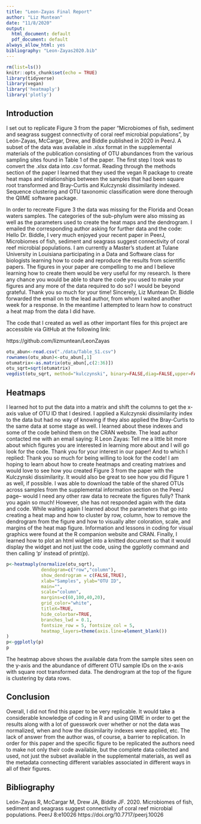 ```yaml
---
title: "Leon-Zayas Final Report"
author: "Liz Muntean"
date: "11/8/2020"
output:
  html_document: default
  pdf_document: default
always_allow_html: yes
bibliography: "Leon-Zayas2020.bib"
---
```


```r
rm(list=ls())
knitr::opts_chunk$set(echo = TRUE)
library(tidyverse)
library(vegan)
library('heatmaply')
library('plotly')

```

## Introduction
I set out to replicate Figure 3 from the paper "Microbiomes of fish, sediment and seagrass suggest connectivity of coral reef microbial populations", by León-Zayas, McCargar, Drew, and Biddle published in 2020 in PeerJ. A subset of the data was available in .xlsx format in the supplemental materials of the publication consisting of OTU abundances from the various sampling sites found in Table 1 of the paper. The first step I took was to convert the .xlsx data into .csv format. Reading through the methods section of the paper I learned that they used the vegan R package to create heat maps and relationships between the samples that had been square root transformed and Bray-Curtis and Kulczynski dissimilarity indexed. Sequence clustering and OTU taxonomic classification were done therough the QIIME software package. 

In order to recreate Figure 3 the data was missing for the Florida and Ocean waters samples. The categories of the sub-phylum were also missing as well as the parameters used to create the heat maps and the dendrogram. I emailed the corresponding author asking for further data and the code:
Hello Dr. Biddle, I very much enjoyed your recent paper in PeerJ, Microbiomes of fish, sediment and seagrass suggest connectivity of coral reef microbial populations. I am currently a Master's student at Tulane University in Louisiana participating in a Data and Software class for biologists learning how to code and reproduce the results from scientific papers. The figures in your paper are compelling to me and I believe learning how to create them would be very useful for my research. Is there any chance you would be able to share the code you used to make your figures and any more of the data required to do so? I would be beyond grateful. Thank you so much for your time! Sincerely, Liz Muntean
Dr. Biddle forwarded the email on to the lead author, from whom I waited another week for a response.
In the meantime I attempted to learn how to construct a heat map from the data I did have.

The code that I created as well as other important files for this project are accessible via GitHub at the following link:

https://github.com/lizmuntean/LeonZayas

```r
otu_abun<-read.csv("./data/Table_S1.csv")
rownames(otu_abun)<-otu_abun[,1]
otumatrix<-as.matrix(otu_abun[,c(2:36)])
otu_sqrt=sqrt(otumatrix)
vegdist(otu_sqrt, method="kulczynski", binary=FALSE,diag=FALSE,upper=FALSE,na.rm=FALSE)
```


## Heatmaps
I learned hot to put the data into a matrix and shift the columns to get the x-axis value of OTU ID that I desired. I applied a Kulczynski dissimilarity index to the data but had no way of knowing if they also applied the Bray-Curtis to the same data at some stage as well. I learned about these indexes and some of the code behind them on the CRAN website. 
The lead author contacted me with an email saying:
R Leon Zayas: Tell me a little bit more about which figures you are interested in learning more about and I will go look for the code. Thank you for your interest in our paper!
And to which I replied:
Thank you so much for being willing to look for the code! I am hoping to learn about how to create heatmaps and creating matrixes and would love to see how you created Figure 3 from the paper with the Kulczynski dissimilarity. It would also be great to see how you did Figure 1 as well, if possible. I was able to download the table of the shared OTUs across samples from the supplemental information section on the PeerJ page-- would I need any other raw data to recreate the figures fully?
Thank you again so much! 
However, she has not responded again with the data and code. While waiting again I learned about the parameters that go into creating a heat map and how to cluster by row, column, how to remove the dendrogram from the figure and how to visually alter coloration, scale, and margins of the heat map figure. Information and lessons in coding for visual graphics were found at the R companion website and CRAN. Finally, I learned how to plot an html widget into a knitted document so that it would display the widget and not just the code, using the ggplotly command and then calling 'p' instead of print(p).


```r
p<-heatmaply(normalize(otu_sqrt),
             dendogram=c("row","column"),
             show_dendrogram = c(FALSE,TRUE),
             xlab="Samples", ylab="OTU ID",
             main="",
             scale="column",
             margins=c(60,100,40,20),
             grid_color="white",
             titleX=TRUE,
             hide_colorbar=TRUE,
             branches_lwd = 0.1,
             fontsize_row = 5, fontsize_col = 5,
             heatmap_layers=theme(axis.line=element_blank())
)
p<-ggplotly(p)
p
```
The heatmap above shows the available data from the sample sites seen on the y-axis and the abundance of different OTU sample IDs on the x-axis with square root transformed data. The dendrogram at the top of the figure is clustering by data rows. 

## Conclusion

Overall, I did not find this paper to be very replicable. It would take a considerable knowledge of coding in R and using QIIME in order to get the results along with a lot of guesswork over whether or not the data was normalized, when and how the dissimilarity indexes were applied, etc. The lack of answer from the author was, of course, a barrier to replication. In order for this paper and the specific figure to be replicated the authors need to make not only their code available, but the complete data collected and used, not just the subset available in the supplemental materials, as well as the metadata connecting different variables associated in different ways in all of their figures. 

## Bibliography

León-Zayas R, McCargar M, Drew JA, Biddle JF. 2020. Microbiomes of fish, sediment and seagrass suggest connectivity of coral reef microbial populations. PeerJ 8:e10026 https://doi.org/10.7717/peerj.10026
